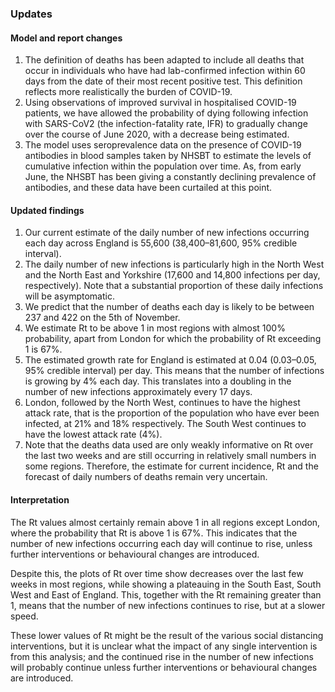 ### Updates

#### Model and report changes

1. The definition of deaths has been adapted to include all deaths that occur in individuals who have had lab-confirmed infection within 60 days from the date of their most recent positive test. This definition reflects more realistically the burden of COVID-19.
2. Using observations of improved survival in hospitalised COVID-19 patients, we have allowed the probability of dying following infection with SARS-CoV2 (the infection-fatality rate, IFR) to gradually change over the course of June 2020, with a decrease being estimated.
3. The model uses seroprevalence data on the presence of COVID-19 antibodies in blood samples taken by NHSBT to estimate the levels of cumulative infection within the population over time. As, from early June, the NHSBT has been giving a constantly declining prevalence of antibodies, and these data have been curtailed at this point.



#### Updated findings

1. Our current estimate of the daily number of new infections occurring each day across England is 55,600 (38,400--81,600, 95% credible interval).
1. The daily number of new infections is particularly high in the North West and the North East and Yorkshire (17,600 and 14,800 infections per day, respectively). Note that a substantial proportion of these daily infections will be asymptomatic.
1. We predict that the number of deaths each day is likely to be between 237 and 422 on the 5th of November.
1. We estimate Rt to be above 1 in most regions with almost 100% probability, apart from London for which the probability of Rt exceeding 1 is 67%.
1. The estimated growth rate for England is estimated at 0.04 (0.03--0.05, 95% credible interval) per day. This means that the number of infections is growing by 4% each day. This translates into a doubling in the number of new infections approximately every 17 days.
1. London, followed by the North West, continues to have the highest attack rate, that is the proportion of the population who have ever been infected, at 21% and 18% respectively. The South West continues to have the lowest attack rate (4%).
1. Note that the deaths data used are only weakly informative on Rt over the last two weeks and are still occurring in relatively small numbers in some regions. Therefore, the estimate for current incidence, Rt and the forecast of daily numbers of deaths remain very uncertain. 


#### Interpretation

The Rt values almost certainly remain above 1 in all regions except London, where the probability that Rt is above 1 is 67%. This indicates that the number of new infections occurring each day will continue to rise, unless further interventions or behavioural changes are introduced.

Despite this, the plots of Rt over time show decreases over the last few weeks in most regions, while showing a plateauing in the South East, South West and East of England. This, together with the Rt remaining greater than 1, means that the number of new infections continues to rise, but at a slower speed.

These lower values of Rt might be the result of the various social distancing interventions, but it is unclear what the impact of any single intervention is from this analysis; and the continued rise in the number of new infections will probably continue unless further interventions or behavioural changes are introduced.

